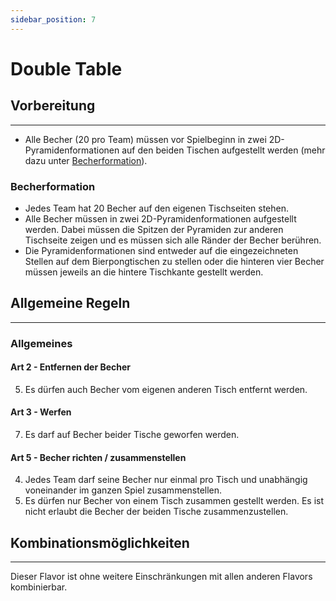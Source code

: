 ```yaml
---
sidebar_position: 7
---
```


# Double Table

## Vorbereitung
<hr/>

- Alle Becher (<Highlight>20</Highlight> pro Team) müssen vor Spielbeginn in <Highlight>zwei 2D-Pyramidenformationen auf den beiden Tischen</Highlight> aufgestellt werden (mehr dazu unter [Becherformation](#becherformation)).

### Becherformation

- Jedes Team hat <Highlight>20</Highlight> Becher auf <Highlight>den eigenen Tischseiten stehen</Highlight>.
- Alle Becher müssen in <Highlight>zwei 2D-Pyramidenformationen</Highlight> aufgestellt werden. Dabei <Highlight>müssen die Spitzen der Pyramiden</Highlight> zur anderen Tischseite zeigen und es müssen sich alle Ränder der Becher berühren.
- Die <Highlight>Pyramidenformationen sind entweder auf die eingezeichneten Stellen auf dem Bierpongtischen zu stellen oder die hinteren vier Becher müssen jeweils</Highlight> an die hintere Tischkante gestellt werden.

## Allgemeine Regeln
<hr/>

### Allgemeines

#### Art 2 - Entfernen der Becher

5. <Highlight>Es dürfen auch Becher vom eigenen anderen Tisch entfernt werden.</Highlight>

#### Art 3 - Werfen

7. <Highlight>Es darf auf Becher beider Tische geworfen werden.</Highlight>

#### Art 5 - Becher richten / zusammenstellen

4. Jedes Team darf seine Becher nur einmal <Highlight>pro Tisch und unabhängig voneinander</Highlight> im ganzen Spiel zusammenstellen.
5. <Highlight>Es dürfen nur Becher von einem Tisch zusammen gestellt werden. Es ist nicht erlaubt die Becher der beiden Tische zusammenzustellen.</Highlight>

## Kombinationsmöglichkeiten
<hr/>

Dieser Flavor ist ohne weitere Einschränkungen mit allen anderen Flavors kombinierbar.
